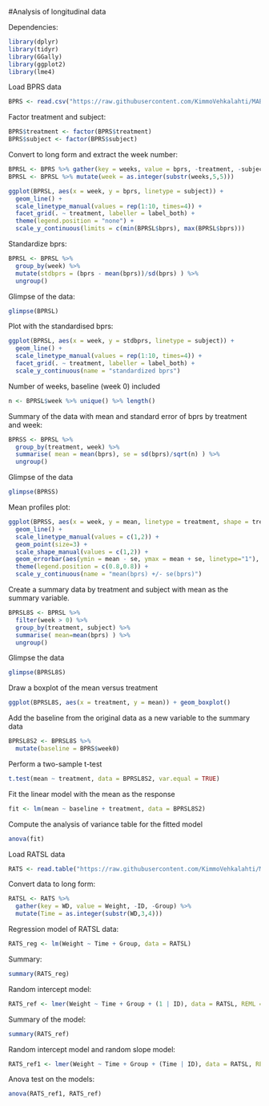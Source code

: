 #Analysis of longitudinal data

Dependencies:
```r
library(dplyr)
library(tidyr)
library(GGally)
library(ggplot2)
library(lme4)
```

Load BPRS data
```r
BPRS <- read.csv("https://raw.githubusercontent.com/KimmoVehkalahti/MABS/master/Examples/data/BPRS.txt", sep  =" ", header = T)
```


Factor treatment and subject:
```r
BPRS$treatment <- factor(BPRS$treatment)
BPRS$subject <- factor(BPRS$subject)
```


Convert to long form and extract the week number:
```r
BPRSL <- BPRS %>% gather(key = weeks, value = bprs, -treatment, -subject)
BPRSL <- BPRSL %>% mutate(week = as.integer(substr(weeks,5,5)))
```

```r
ggplot(BPRSL, aes(x = week, y = bprs, linetype = subject)) +
  geom_line() +
  scale_linetype_manual(values = rep(1:10, times=4)) +
  facet_grid(. ~ treatment, labeller = label_both) +
  theme(legend.position = "none") + 
  scale_y_continuous(limits = c(min(BPRSL$bprs), max(BPRSL$bprs)))
```


Standardize bprs:
```r
BPRSL <- BPRSL %>%
  group_by(week) %>%
  mutate(stdbprs = (bprs - mean(bprs))/sd(bprs) ) %>%
  ungroup()
```

Glimpse of the data:
```r
glimpse(BPRSL)
```

Plot with the standardised bprs:
```r
ggplot(BPRSL, aes(x = week, y = stdbprs, linetype = subject)) +
  geom_line() +
  scale_linetype_manual(values = rep(1:10, times=4)) +
  facet_grid(. ~ treatment, labeller = label_both) +
  scale_y_continuous(name = "standardized bprs")
```

Number of weeks, baseline (week 0) included
```r
n <- BPRSL$week %>% unique() %>% length()
```

Summary of the data with mean and standard error of bprs by treatment and week:
```r
BPRSS <- BPRSL %>%
  group_by(treatment, week) %>%
  summarise( mean = mean(bprs), se = sd(bprs)/sqrt(n) ) %>%
  ungroup()
```

Glimpse of the data
```r
glimpse(BPRSS)
```

Mean profiles plot:
```r
ggplot(BPRSS, aes(x = week, y = mean, linetype = treatment, shape = treatment)) +
  geom_line() +
  scale_linetype_manual(values = c(1,2)) +
  geom_point(size=3) +
  scale_shape_manual(values = c(1,2)) +
  geom_errorbar(aes(ymin = mean - se, ymax = mean + se, linetype="1"), width=0.3) +
  theme(legend.position = c(0.8,0.8)) +
  scale_y_continuous(name = "mean(bprs) +/- se(bprs)")
```

Create a summary data by treatment and subject with mean as the summary variable.
```r
BPRSL8S <- BPRSL %>%
  filter(week > 0) %>%
  group_by(treatment, subject) %>%
  summarise( mean=mean(bprs) ) %>%
  ungroup()
```

Glimpse the data
```r
glimpse(BPRSL8S)
```

Draw a boxplot of the mean versus treatment
```r
ggplot(BPRSL8S, aes(x = treatment, y = mean)) + geom_boxplot()
```

Add the baseline from the original data as a new variable to the summary data
```r
BPRSL8S2 <- BPRSL8S %>%
  mutate(baseline = BPRS$week0)
```

Perform a two-sample t-test
```r
t.test(mean ~ treatment, data = BPRSL8S2, var.equal = TRUE)
```

Fit the linear model with the mean as the response
```r
fit <- lm(mean ~ baseline + treatment, data = BPRSL8S2)
```

Compute the analysis of variance table for the fitted model
```r
anova(fit)
```

Load RATSL data
```r
RATS <- read.table("https://raw.githubusercontent.com/KimmoVehkalahti/MABS/master/Examples/data/rats.txt", header = TRUE, sep = '\t')
```

Convert data to long form:
```r
RATSL <- RATS %>%
  gather(key = WD, value = Weight, -ID, -Group) %>%
  mutate(Time = as.integer(substr(WD,3,4))) 
```

Regression model of RATSL data:
```r
RATS_reg <- lm(Weight ~ Time + Group, data = RATSL)
```

Summary:
```r
summary(RATS_reg)
```

Random intercept model:
```r
RATS_ref <- lmer(Weight ~ Time + Group + (1 | ID), data = RATSL, REML = FALSE)
```

Summary of the model:
```r
summary(RATS_ref)
```

Random intercept model and random slope model:
```r
RATS_ref1 <- lmer(Weight ~ Time + Group + (Time | ID), data = RATSL, REML = FALSE)
```

Anova test on the models:
```r
anova(RATS_ref1, RATS_ref)
```

